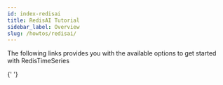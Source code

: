 ```yaml
---
id: index-redisai
title: RedisAI Tutorial
sidebar_label: Overview
slug: /howtos/redisai/
---
```



The following links provides you with the available options to get started with RedisTimeSeries

<div class="row">

{' '}

<div class="col">
  <RedisCard
    title="Getting Started with RedisAI"
    description="Getting Started with RedisAI"
    page="/howtos/redisai/getting-started"
  />
</div>

 <div class="col">
     <RedisCard
        title="Market-Basket Analysis using RedisAI and RedisGears"
        description="How E-Commerce Websites Can Improve Market Basket Analysis with RedisAI and RedisGears"
        page="/howtos/redisai/market-basket-analysis"
        />
</div>
</div>

